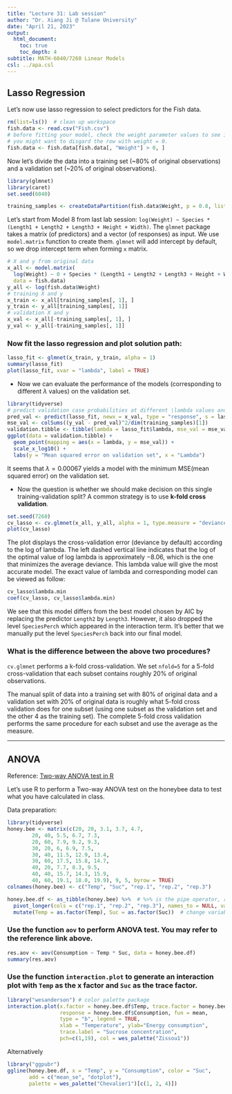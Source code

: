 ```yaml
---
title: "Lecture 31: Lab session"
author: "Dr. Xiang Ji @ Tulane University"
date: "April 21, 2023"
output:
  html_document:
    toc: true
    toc_depth: 4  
subtitle: MATH-6040/7260 Linear Models
csl: ../apa.csl
---
```


## Lasso Regression

Let's now use lasso regression to select predictors for the Fish data.

```r
rm(list=ls())  # clean up workspace
fish.data <- read.csv("Fish.csv")
# before fitting your model, check the weight parameter values to see if all of them make sense.
# you might want to disgard the row with weight = 0.
fish.data <- fish.data[fish.data[, "Weight"] > 0, ]
```

Now let's divide the data into a training set (~80% of original observations) and a validation set (~20% of original observations).

```r
library(glmnet)
library(caret)
set.seed(6040)

training_samples <- createDataPartition(fish.data$Weight, p = 0.8, list = FALSE)
```

Let's start from Model 8 from last lab session:
`log(Weight) ~ Species * (Length1 + Length2 + Length3 + Height + Width)`.
The `glmnet` package takes a matrix (of predictors) and a vector (of responses) as input.
We use `model.matrix` function to create them. 
`glmnet` will add intercept by default, so we drop intercept term when forming `x` matrix.

```r
# X and y from original data
x_all <- model.matrix(
  log(Weight) ~ 0 + Species * (Length1 + Length2 + Length3 + Height + Width), # remove the intercept term in the design matrix
  data = fish.data)
y_all <- log(fish.data$Weight)
# training X and y
x_train <- x_all[training_samples[, 1], ]
y_train <- y_all[training_samples[, 1]]
# validation X and y
x_val <- x_all[-training_samples[, 1], ]
y_val <- y_all[-training_samples[, 1]]
```

### Now fit the lasso regression and plot solution path:

```r
lasso_fit <- glmnet(x_train, y_train, alpha = 1)
summary(lasso_fit)
plot(lasso_fit, xvar = "lambda", label = TRUE)
```


- Now we can evaluate the performance of the models (corresponding to different $\lambda$ values) on the validation set.
```r
library(tidyverse)
# predict validation case probabilities at different \lambda values and calculate test deviance
pred_val <- predict(lasso_fit, newx = x_val, type = "response", s = lasso_fit$lambda)
mse_val <- colSums((y_val - pred_val)^2/dim(training_samples)[1])
validation.tibble <- tibble(lambda = lasso_fit$lambda, mse_val = mse_val)
ggplot(data = validation.tibble) + 
  geom_point(mapping = aes(x = lambda, y = mse_val)) + 
  scale_x_log10() +
  labs(y = "Mean squared error on validation set", x = "Lambda")
```

It seems that $\lambda = 0.00067$ yields a model with the minimum MSE(mean squared error) on the validation set.

- Now the question is whether we should make decision on this single training-validation split? A common strategy is to use **k-fold cross validation**. 
```r
set.seed(7260)
cv_lasso <- cv.glmnet(x_all, y_all, alpha = 1, type.measure = "deviance", nfolds = 5)  # check the documentation of the argument type.measure to find that "deviance" corresponds to squared-error for guassian models.
plot(cv_lasso)
```

The plot displays the cross-validation error (deviance by default) according to the log of lambda. The left dashed vertical line indicates that the log of the optimal value of log lambda is approximately $-8.06$, which is the one that minimizes the average deviance. This lambda value will give the most accurate model. The exact value of lambda and corresponding model can be viewed as follow:
```r
cv_lasso$lambda.min
coef(cv_lasso, cv_lasso$lambda.min)
```

We see that this model differs from the best model chosen by AIC by replacing the predictor `Length2` by `Length3`.
However, it also dropped the level `SpeciesPerch` which appeared in the interaction term.
It's better that we manually put the level `SpeciesPerch` back into our final model.

### What is the difference between the above two procedures?

`cv.glmnet` performs a k-fold cross-validation.
We set `nfold=5` for a 5-fold cross-validation that each subset contains roughly 20% of original observations.

The manual split of data into a training set with 80% of original data and a validation set with 20% of original data is roughly what 5-fold cross validation does for one subset (using one subset as the validation set and the other 4 as the training set).
The complete 5-fold cross validation performs the same procedure for each subset and use the average as the measure.


--------------------------------------------------------

## ANOVA 

Reference: [Two-way ANOVA test in R](http://www.sthda.com/english/wiki/two-way-anova-test-in-r)

Let's use R to perform a Two-way ANOVA test on the honeybee data to test what you have calculated in class.

Data preparation:
```r
library(tidyverse)
honey.bee <- matrix(c(20, 20, 3.1, 3.7, 4.7,
		20, 40, 5.5, 6.7, 7.3,
		20, 60, 7.9, 9.2, 9.3,
		30, 20, 6, 6.9, 7.5,
		30, 40, 11.5, 12.9, 13.4,
		30, 60, 17.5, 15.8, 14.7,
		40, 20, 7.7, 8.3, 9.5,
		40, 40, 15.7, 14.3, 15.9,
		40, 60, 19.1, 18.0, 19.9), 9, 5, byrow = TRUE)
colnames(honey.bee) <- c("Temp", "Suc", "rep.1", "rep.2", "rep.3")

honey.bee.df <- as_tibble(honey.bee) %>%  # %>% is the pipe operator, read more about it here: https://r4ds.had.co.nz/pipes.html
  pivot_longer(cols = c("rep.1", "rep.2", "rep.3"), names_to = NULL, values_to = "Consumption") %>%
  mutate(Temp = as.factor(Temp), Suc = as.factor(Suc))  # change variable types to factor
```

### Use the function `aov` to perform ANOVA test.  You may refer to the reference link above.

```r
res.aov <- aov(Consumption ~ Temp * Suc, data = honey.bee.df)
summary(res.aov)
```

### Use the function `interaction.plot` to generate an interaction plot with `Temp` as the x factor and `Suc` as the trace factor.

```r
library("wesanderson") # color palette package
interaction.plot(x.factor = honey.bee.df$Temp, trace.factor = honey.bee.df$Suc, 
                 response = honey.bee.df$Consumption, fun = mean, 
                 type = "b", legend = TRUE, 
                 xlab = "Temperature", ylab="Energy consumption",
                 trace.label = "Sucrose concentration",
                 pch=c(1,19), col = wes_palette("Zissou1"))
```

Alternatively

```r
library("ggpubr")
ggline(honey.bee.df, x = "Temp", y = "Consumption", color = "Suc",
       add = c("mean_se", "dotplot"),
       palette = wes_palette("Chevalier1")[c(1, 2, 4)])
```
